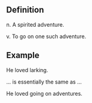 ==Definition==
n. A spirited adventure.

v. To go on one such adventure.

==Example==
He loved larking.

... is essentially the same as ...

He loved going on adventures.